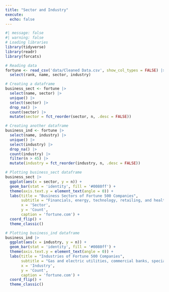 ```yaml
---
title: "Sector and Industry"
execute: 
  echo: false
---
```


```r
#| message: false
#| warning: false
# Loading libraries
library(tidyverse)
library(readr)
library(forcats)
```

```r
# Reading data
fortune <- read_csv('data/Cleaned Data.csv', show_col_types = FALSE) |>
  select(rank, name, sector, industry)
```

```r
# Creating a dataframe
business_sect <- fortune |>
  select(name, sector) |>
  unique() |>
  select(sector) |>
  drop_na() |>
  count(sector) |>
  mutate(sector = fct_reorder(sector, n, .desc = FALSE))
```

```r
# Creating another dataframe
business_ind <- fortune |>
  select(name, industry) |>
  unique() |>
  select(industry) |>
  drop_na() |>
  count(industry) |>
  filter(n > 45) |>
  mutate(industry = fct_reorder(industry, n, .desc = FALSE))
```

```r
# Plotting business_sect dataframe
business_sect |>
  ggplot(aes(x = sector, y = n)) +
  geom_bar(stat = 'identity', fill = '#0080ff') +
  theme(axis.text.y = element_text(angle = 0)) +
  labs(title = "Business Sectors of Fortune 500 Companies",
       subtitle = "Financials, energy, technology, retailing, and health care are the most\ncommon sectors.",
       x = 'Sector',
       y = 'Count',
       caption = 'fortune.com') +
  coord_flip() +
  theme_classic()
```

```r
# Plotting business_ind dataframe
business_ind |>
  ggplot(aes(x = industry, y = n)) +
  geom_bar(stat = 'identity', fill = '#0080ff') +
  theme(axis.text.y = element_text(angle = 0)) +
  labs(title = "Industries of Fortune 500 Companies",
       subtitle = "Gas and electric utilities, commercial banks, specialty retailers, and\nproperty and casualty insurance are the most common industries.",
       x = 'Industry',
       y = 'Count',
       caption = 'fortune.com') +
  coord_flip() +
  theme_classic()
```